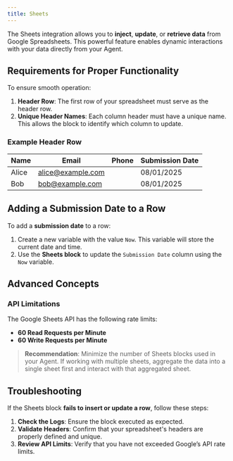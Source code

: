 ```yaml
---
title: Sheets
---
```


The Sheets integration allows you to **inject**, **update**, or **retrieve data** from Google Spreadsheets. This powerful feature enables dynamic interactions with your data directly from your Agent.

## Requirements for Proper Functionality

To ensure smooth operation:
1. **Header Row**: The first row of your spreadsheet must serve as the header row.
2. **Unique Header Names**: Each column header must have a unique name. This allows the block to identify which column to update.

### Example Header Row

| Name       | Email                  | Phone   | Submission Date |
|------------|------------------------|---------|-----------------|
| Alice      | alice@example.com      |         | 08/01/2025      |
| Bob        | bob@example.com        |         | 08/01/2025      |


## Adding a Submission Date to a Row

To add a **submission date** to a row:
1. Create a new variable with the value `Now`. This variable will store the current date and time.
2. Use the **Sheets block** to update the `Submission Date` column using the `Now` variable.


## Advanced Concepts

### API Limitations

The Google Sheets API has the following rate limits:
- **60 Read Requests per Minute**
- **60 Write Requests per Minute**

> **Recommendation**: Minimize the number of Sheets blocks used in your Agent. If working with multiple sheets, aggregate the data into a single sheet first and interact with that aggregated sheet.


## Troubleshooting

If the Sheets block **fails to insert or update a row**, follow these steps:
1. **Check the Logs**: Ensure the block executed as expected.
2. **Validate Headers**: Confirm that your spreadsheet's headers are properly defined and unique.
3. **Review API Limits**: Verify that you have not exceeded Google’s API rate limits.
